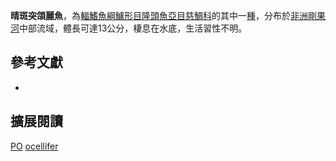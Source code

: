 {{Speciesbox
| name = 晴斑突頜麗魚
| status = DD
| status_system = IUCN3.1
| image = 
| image_width = 260px
| image_caption = 
| genus = Pelmatochromis
| species = ocellifer
| authority = [[Boulenger|Boulenger]], 1899
| synonyms = 
}}
'''晴斑突頜麗魚'''，為[[輻鰭魚綱|輻鰭魚綱]][[鱸形目|鱸形目]][[隆頭魚亞目|隆頭魚亞目]][[慈鯛科|慈鯛科]]的其中一[[種|種]]，分布於[[非洲|非洲]][[剛果河|剛果河]]中部流域，體長可達13公分，棲息在水底，生活習性不明。

== 參考文獻 ==
*{{FishBase_species|genus=Pelmatochromis|species=ocellifer|year=2013|month=4}}

== 擴展閱讀 ==
{{refbegin}}
{{wikispecies-inline|Pelmatochromis ocellifer|晴斑突頜麗魚}}
{{refend}}
{{Taxonbar|from=Q9057933}}

[[Category:IUCN红色名录数据缺乏物种|PO]]
[[Category:突頜麗魚屬|ocellifer]]


{{鱸形目小作品}}
